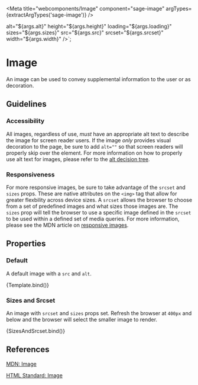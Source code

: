 

<Meta title="webcomponents/Image" component="sage-image" argTypes={extractArgTypes('sage-image')} />

  alt="${args.alt}"
  height="${args.height}"
  loading="${args.loading}"
  sizes="${args.sizes}"
  src="${args.src}"
  srcset="${args.srcset}"
  width="${args.width}"
/>`;

# Image

An image can be used to convey supplemental information to the user or as decoration.

## Guidelines

### Accessibility

All images, regardless of use, _must_ have an appropriate alt text to describe the image for screen reader users. If the image _only_ provides visual decoration to the page, be sure to add `alt=""` so that screen readers will properly skip over the element. For more information on how to properly use alt text for images, please refer to the [alt decision tree](https://www.w3.org/WAI/tutorials/images/decision-tree/).

### Responsiveness

For more responsive images, be sure to take advantage of the `srcset` and `sizes` props. These are native attributes on the `<img>` tag that allow for greater flexbility across device sizes. A `srcset` allows the browser to choose from a set of predefined images and what sizes those images are. The `sizes` prop will tell the browser to use a specific image defined in the `srcset` to be used within a defined set of media queries. For more information, please see the MDN article on [responsive images](https://developer.mozilla.org/en-US/docs/Learn/HTML/Multimedia_and_embedding/Responsive_images).

## Properties

<ArgsTable of="sage-image" />

### Default

A default image with a `src` and `alt`.

<Canvas>
  <Story name="Default" args={{ alt: 'Random Unsplash', src: '//source.unsplash.com/320x180' }}>
    {Template.bind()}
  </Story>
</Canvas>

### Sizes and Srcset

An image with `srcset` and `sizes` props set. Refresh the browser at `400px` and below and the browser will select the smaller image to render.

<Canvas>
  <Story
    name="Sizes and Srcset"
    args={{
      alt: 'Random Unsplash',
      sizes: '(max-width: 450px) 150px, 600px',
      src: '//source.unsplash.com/600x200',
      srcset: '//source.unsplash.com/150x150 400w, //source.unsplash.com/600x200',
    }}
  >
    {SizesAndSrcset.bind()}
  </Story>
</Canvas>

## References

[MDN: Image](https://developer.mozilla.org/en-US/docs/Web/HTML/Element/img)

[HTML Standard: Image](https://html.spec.whatwg.org/multipage/images.html)
